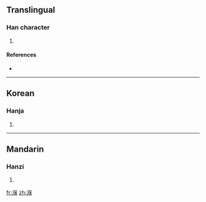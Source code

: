 ==Translingual==

===Han character===
{{Han char|rn=85|rad=水|as=09|sn=12|four=|canj=水人口木 (EORD)}}

# {{defn|Han|sort=水09}}

====References====
* {{Han ref|kx=0639.111|dkj=17909|dj=1046.041|hdz=31681.030|uh=6E7A|ud=28282}}

----

==Korean==

===Hanja===
{{ko-hanja|hangeul=보|eumhun=|rv=bo|mr=po|y=po}}

# {{defn|Korean|sort=水09}}

----

==Mandarin==

===Hanzi===
{{cmn-hanzi|pin=[[yán]] ([[yan2]])|wg=yen<sup>2</sup>}}

# {{defn|Mandarin|sort=水09}}

[[fr:湺]]
[[zh:湺]]